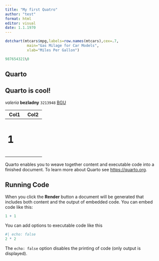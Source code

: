 ```yaml
---
title: "My first Quatro"
author: "test"
format: html
editor: visual
date: 1.1.1970
---
```


```r
dotchart(mtcars$mpg,labels=row.names(mtcars),cex=.7,
          main="Gas Milage for Car Models", 
          xlab="Miles Per Gallon")
```

```r
987654321\0
```

## Quarto

## Quarto is cool!

*valeria* **bezladny** `3213948` [BGU](https://ontopo.com/he/il)

+---------+------+
| Col1    | Col2 |
+=========+======+
| # **1** |      |
+---------+------+
|         |      |
+---------+------+
|         |      |
+---------+------+

Quarto enables you to weave together content and executable code into a finished document. To learn more about Quarto see <https://quarto.org>.

## Running Code

When you click the **Render** button a document will be generated that includes both content and the output of embedded code. You can embed code like this:

```r
1 + 1
```

You can add options to executable code like this

```r
#| echo: false
2 * 2
```

The `echo: false` option disables the printing of code (only output is displayed).
